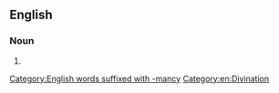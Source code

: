 {{also|dæmonomancy}}
==English==

===Noun===
{{en-noun|-}}

# {{alternative spelling of|demonomancy|lang=en}}

[[Category:English words suffixed with -mancy]]
[[Category:en:Divination]]